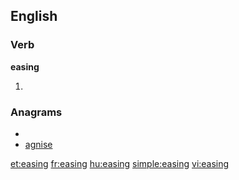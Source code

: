 ==English==

===Verb===
'''easing'''

# {{present participle of|[[ease]]}}

===Anagrams===
* {{alphagram|aegins}}
* [[agnise#English|agnise]]

[[et:easing]]
[[fr:easing]]
[[hu:easing]]
[[simple:easing]]
[[vi:easing]]
